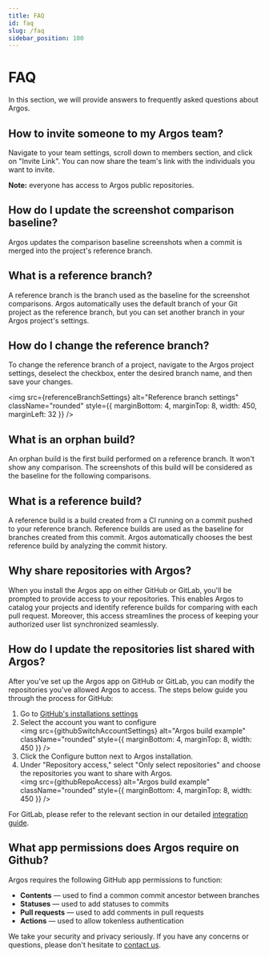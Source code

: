 ```yaml
---
title: FAQ
id: faq
slug: /faq
sidebar_position: 100
---
```



# FAQ

In this section, we will provide answers to frequently asked questions about Argos.

## How to invite someone to my Argos team?

Navigate to your team settings, scroll down to members section, and click on "Invite Link". You can now share the team's link with the individuals you want to invite.

**Note:** everyone has access to Argos public repositories.

## How do I update the screenshot comparison baseline?

Argos updates the comparison baseline screenshots when a commit is merged into the project's reference branch.

## What is a reference branch?

A reference branch is the branch used as the baseline for the screenshot comparisons. Argos automatically uses the default branch of your Git project as the reference branch, but you can set another branch in your Argos project's settings.

## How do I change the reference branch?

To change the reference branch of a project, navigate to the Argos project settings, deselect the checkbox, enter the desired branch name, and then save your changes.

<img
  src={referenceBranchSettings}
  alt="Reference branch settings"
  className="rounded"
  style={{ marginBottom: 4, marginTop: 8, width: 450, marginLeft: 32 }}
/>

## What is an orphan build?

An orphan build is the first build performed on a reference branch. It won't show any comparison. The screenshots of this build will be considered as the baseline for the following comparisons.

## What is a reference build?

A reference build is a build created from a CI running on a commit pushed to your reference branch. Reference builds are used as the baseline for branches created from this commit. Argos automatically chooses the best reference build by analyzing the commit history.

## Why share repositories with Argos?

When you install the Argos app on either GitHub or GitLab, you'll be prompted to provide access to your repositories. This enables Argos to catalog your projects and identify reference builds for comparing with each pull request. Moreover, this access streamlines the process of keeping your authorized user list synchronized seamlessly.

## How do I update the repositories list shared with Argos?

After you've set up the Argos app on GitHub or GitLab, you can modify the repositories you've allowed Argos to access. The steps below guide you through the process for GitHub:

1. Go to [GitHub's installations settings](https://github.com/settings/installations)
2. Select the account you want to configure<br/>
   <img
     src={githubSwitchAccountSettings}
     alt="Argos build example"
     className="rounded"
     style={{ marginBottom: 4, marginTop: 8, width: 450 }}
   />
3. Click the <Tag>Configure</Tag> button next to Argos installation.
4. Under "Repository access," select "Only select repositories" and choose the repositories you want to share with Argos.<br/>
   <img
     src={githubRepoAccess}
     alt="Argos build example"
     className="rounded"
     style={{ marginBottom: 4, marginTop: 8, width: 450 }}
   />

For GitLab, please refer to the relevant section in our detailed [integration guide](/gitlab).

## What app permissions does Argos require on Github?

Argos requires the following GitHub app permissions to function:

- **Contents** — used to find a common commit ancestor between branches
- **Statuses** — used to add statuses to commits
- **Pull requests** — used to add comments in pull requests
- **Actions** — used to allow tokenless authentication

We take your security and privacy seriously. If you have any concerns or questions, please don't hesitate to [contact us](/contact-us).

